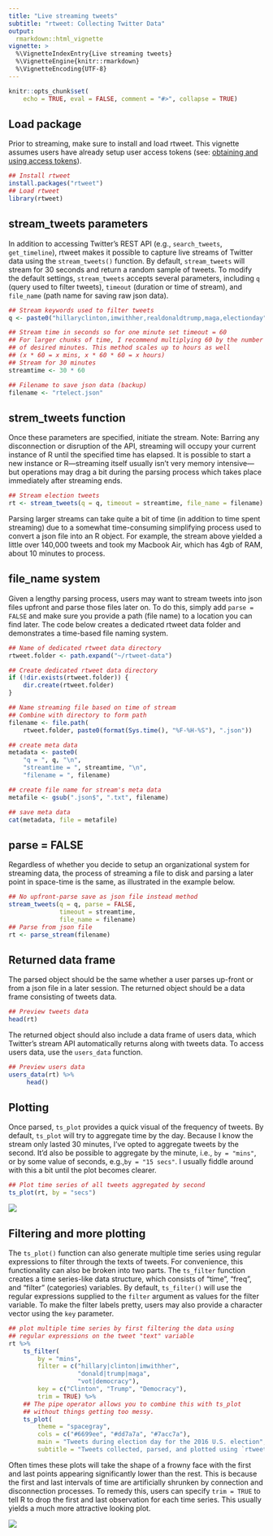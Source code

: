 ```yaml
---
title: "Live streaming tweets"
subtitle: "rtweet: Collecting Twitter Data"
output:
  rmarkdown::html_vignette
vignette: >
  %\VignetteIndexEntry{Live streaming tweets}
  %\VignetteEngine{knitr::rmarkdown}
  %\VignetteEncoding{UTF-8}
---
```


```r
knitr::opts_chunk$set(
    echo = TRUE, eval = FALSE, comment = "#>", collapse = TRUE)
```

## Load package

Prior to streaming, make sure to install and load rtweet. This
vignette assumes users have already setup user access tokens (see:
[obtaining and using access tokens](https://github.com/mkearney/rtweet/blob/master/vignettes/tokens.Rmd)).

```r
## Install rtweet
install.packages("rtweet")
## Load rtweet
library(rtweet)
```

## stream_tweets parameters

In addition to accessing Twitter's REST API (e.g., `search_tweets`,
`get_timeline`), rtweet makes it possible to capture live streams of
Twitter data using the `stream_tweets()` function. By default,
`stream_tweets` will stream for 30 seconds and return a random sample
of tweets. To modify the default settings, `stream_tweets` accepts
several parameters, including `q` (query used to filter tweets),
`timeout` (duration or time of stream), and `file_name` (path name for
saving raw json data).

```r
## Stream keywords used to filter tweets
q <- paste0("hillaryclinton,imwithher,realdonaldtrump,maga,electionday")

## Stream time in seconds so for one minute set timeout = 60
## For larger chunks of time, I recommend multiplying 60 by the number
## of desired minutes. This method scales up to hours as well
## (x * 60 = x mins, x * 60 * 60 = x hours)
## Stream for 30 minutes
streamtime <- 30 * 60

## Filename to save json data (backup)
filename <- "rtelect.json"
```

## strem_tweets function

Once these parameters are specified, initiate the stream. Note:
Barring any disconnection or disruption of the API, streaming will
occupy your current instance of R until the specified time has
elapsed. It is possible to start a new instance or R---streaming
itself usually isn't very memory intensive---but operations may drag a
bit during the parsing process which takes place immediately after
streaming ends.

```r
## Stream election tweets
rt <- stream_tweets(q = q, timeout = streamtime, file_name = filename)
```

Parsing larger streams can take quite a bit of time (in addition to
time spent streaming) due to a somewhat time-consuming simplifying
process used to convert a json file into an R object. For example, the
stream above yielded a little over 140,000 tweets and took my Macbook
Air, which has 4gb of RAM, about 10 minutes to process.

## file_name system

Given a lengthy parsing process, users may want to stream tweets into
json files upfront and parse those files later on. To do this, simply
add `parse = FALSE` and make sure you provide a path (file name) to a
location you can find later. The code below creates a dedicated rtweet
data folder and demonstrates a time-based file naming system.

```r
## Name of dedicated rtweet data directory
rtweet.folder <- path.expand("~/rtweet-data")

## Create dedicated rtweet data directory
if (!dir.exists(rtweet.folder)) {
    dir.create(rtweet.folder)
}

## Name streaming file based on time of stream
## Combine with directory to form path
filename <- file.path(
    rtweet.folder, paste0(format(Sys.time(), "%F-%H-%S"), ".json"))

## create meta data
metadata <- paste0(
    "q = ", q, "\n",
    "streamtime = ", streamtime, "\n",
    "filename = ", filename)

## create file name for stream's meta data
metafile <- gsub(".json$", ".txt", filename)

## save meta data
cat(metadata, file = metafile)
```

## parse = FALSE

Regardless of whether you decide to setup an organizational system for
streaming data, the process of streaming a file to disk and parsing a
later point in space-time is the same, as illustrated in the example
below.

```r
## No upfront-parse save as json file instead method
stream_tweets(q = q, parse = FALSE,
              timeout = streamtime,
              file_name = filename)
## Parse from json file
rt <- parse_stream(filename)
```

## Returned data frame

The parsed object should be the same whether a user parses up-front or
from a json file in a later session. The returned object should be a
data frame consisting of tweets data.

```r
## Preview tweets data
head(rt)
```

The returned object should also include a data frame of users data,
which Twitter's stream API automatically returns along with tweets
data. To access users data, use the `users_data` function.

```r
## Preview users data
users_data(rt) %>%
     head()
```

## Plotting

Once parsed, `ts_plot` provides a quick visual of the frequency of
tweets. By default, `ts_plot` will try to aggregate time by the
day. Because I know the stream only lasted 30 minutes, I've opted to
aggregate tweets by the second. It'd also be possible to aggregate by
the minute, i.e., `by = "mins"`, or by some value of seconds, e.g.,`by
= "15 secs"`. I usually fiddle around with this a bit until the plot
becomes clearer.

```r
## Plot time series of all tweets aggregated by second
ts_plot(rt, by = "secs")
```

![](files/stream-ts.png)

## Filtering and more plotting

The `ts_plot()` function can also generate multiple time series using
regular expressions to filter through the texts of tweets. For
convenience, this functionality can also be broken into two parts. The
`ts_filter` function creates a time series-like data structure, which
consists of "time", "freq", and "filter" (categories) variables. By
default, `ts_filter()` will use the regular expressions supplied to
the `filter` argument as values for the filter variable. To make the
filter labels pretty, users may also provide a character vector using
the `key` parameter.

```r
## plot multiple time series by first filtering the data using
## regular expressions on the tweet "text" variable
rt %>%
    ts_filter(
        by = "mins",
        filter = c("hillary|clinton|imwithher",
                   "donald|trump|maga",
                   "vot|democracy"),
        key = c("Clinton", "Trump", "Democracy"),
        trim = TRUE) %>%
    ## The pipe operator allows you to combine this with ts_plot
    ## without things getting too messy.
    ts_plot(
        theme = "spacegray",
        cols = c("#6699ee", "#dd7a7a", "#7acc7a"),
        main = "Tweets during election day for the 2016 U.S. election",
        subtitle = "Tweets collected, parsed, and plotted using `rtweet`")
```

Often times these plots will take the shape of a frowny face with the
first and last points appearing significantly lower than the
rest. This is because the first and last intervals of time are
artificially shrunken by connection and disconnection processes. To
remedy this, users can specify `trim = TRUE` to tell R to drop the
first and last observation for each time series. This usually yields a
much more attractive looking plot.

![](files/stream-filter.png)
